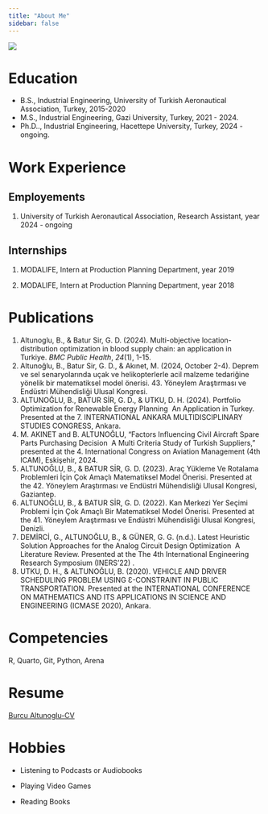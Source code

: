```yaml
---
title: "About Me"
sidebar: false 
---
```


![](assets/images/vesikalik.jpg){fig-align="center"}

# Education

-   B.S., Industrial Engineering, University of Turkish Aeronautical Association, Turkey, 2015-2020
-   M.S., Industrial Engineering, Gazi University, Turkey, 2021 - 2024.
-   Ph.D.., Industrial Engineering, Hacettepe University, Turkey, 2024 - ongoing.

# Work Experience

## Employements

1.  University of Turkish Aeronautical Association, Research Assistant, year 2024 - ongoing

## Internships

1.  MODALIFE, Intern at Production Planning Department, year 2019

2.  MODALIFE, Intern at Production Planning Department, year 2018

# Publications

1.  Altunoglu, B., & Batur Sir, G. D. (2024). Multi-objective location-distribution optimization in blood supply chain: an application in Turkiye. *BMC Public Health*, *24*(1), 1-15.
2.  Altunoğlu, B., Batur Sir, G. D., & Akınet, M. (2024, October 2-4). Deprem ve sel senaryolarında uçak ve helikopterlerle acil malzeme tedariğine yönelik bir matematiksel model önerisi. 43. Yöneylem Araştırması ve Endüstri Mühendisliği Ulusal Kongresi.
3.  ALTUNOĞLU, B., BATUR SİR, G. D., & UTKU, D. H. (2024). Portfolio Optimization for Renewable Energy Planning  An Application in Turkey. Presented at the 7. INTERNATIONAL ANKARA MULTIDISCIPLINARY STUDIES CONGRESS, Ankara.
4.  M. AKINET and B. ALTUNOĞLU, “Factors Influencing Civil Aircraft Spare Parts Purchasing Decision  A Multi Criteria Study of Turkish Suppliers,” presented at the 4. International Congress on Aviation Management (4th ICAM), Eskişehir, 2024.
5.  ALTUNOĞLU, B., & BATUR SİR, G. D. (2023). Araç Yükleme Ve Rotalama Problemleri İçin Çok Amaçlı Matematiksel Model Önerisi. Presented at the 42. Yöneylem Araştırması ve Endüstri Mühendisliği Ulusal Kongresi, Gaziantep.
6.  ALTUNOĞLU, B., & BATUR SİR, G. D. (2022). Kan Merkezi Yer Seçimi Problemi İçin Çok Amaçlı Bir Matematiksel Model Önerisi. Presented at the 41. Yöneylem Araştırması ve Endüstri Mühendisliği Ulusal Kongresi, Denizli.
7.  DEMİRCİ, G., ALTUNOĞLU, B., & GÜNER, G. G. (n.d.). Latest Heuristic Solution Approaches for the Analog Circuit Design Optimization  A Literature Review. Presented at the The 4th International Engineering Research Symposium (INERS’22) .
8.  UTKU, D. H., & ALTUNOĞLU, B. (2020). VEHICLE AND DRIVER SCHEDULING PROBLEM USING Ɛ-CONSTRAINT IN PUBLIC TRANSPORTATION. Presented at the INTERNATIONAL CONFERENCE ON MATHEMATICS AND ITS APPLICATIONS IN SCIENCE AND ENGINEERING (ICMASE 2020), Ankara.

# Competencies

R, Quarto, Git, Python, Arena

# Resume

[Burcu Altunoglu-CV](docs/Burcu%20Altunoglu_CV.pdf)

# Hobbies

-   Listening to Podcasts or Audiobooks

-   Playing Video Games

-   Reading Books
